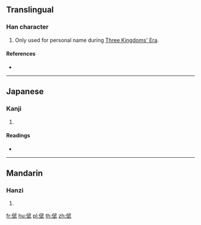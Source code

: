 ==Translingual==

===Han character===
{{Han char|rn=9|rad=人|as=08|sn=10|four=23240|canj=OMPM|ids=⿰亻武}}

# Only used for personal name during [[w:Three Kingdoms|Three Kingdoms' Era]].

====References====
* {{Han ref|kx=0109.170|dkj=00807|hdz=10169.170|uh=5035|ud=20533|bh=D0DA|bd=53466}}

----

==Japanese==

===Kanji===
{{ja-kanji|grade=|rs=人08}}

# {{defn|lang=ja|sort=人08}}

====Readings====
* {{ja-readings|on=[[ぶ]] (bu), [[む]] (mu)|kun=}}

----

==Mandarin==

===Hanzi===
{{cmn-hanzi|pin=[[wǔ]] ([[wu3]])|wg=wu<sup>3</sup>}}

# {{defn|lang=cmn|sort=人08}}

[[fr:倵]]
[[hu:倵]]
[[pl:倵]]
[[th:倵]]
[[zh:倵]]